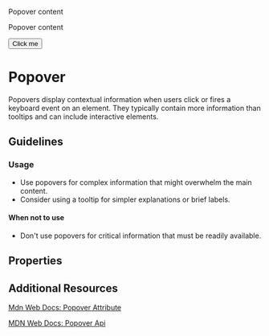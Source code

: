 
<pds-popover onShowPdsPopover="this.showPopover()" component-id="my-popover" text="Show popover"></pds-popover>

<pds-popover component-id="my-popover" text="Show popover">
    <p>Popover content</p>
    <p>Popover content</p>
    <button>Click me </button>
</pds-popover>


# Popover
Popovers display contextual information when users click or fires a keyboard event on an element. They typically contain more information than tooltips and can include interactive elements.

## Guidelines
### Usage
- Use popovers for complex information that might overwhelm the main content.
- Consider using a tooltip for simpler explanations or brief labels.

#### When not to use
- Don't use popovers for critical information that must be readily available.

## Properties
<DocArgsTable componentName="pds-popover" docSource={components} />

## Additional Resources
[Mdn Web Docs: Popover Attribute](https://developer.mozilla.org/en-US/docs/Web/API/HTMLElement/popover)

[MDN Web Docs: Popover Api](https://developer.mozilla.org/en-US/docs/Web/API/Popover_API)
